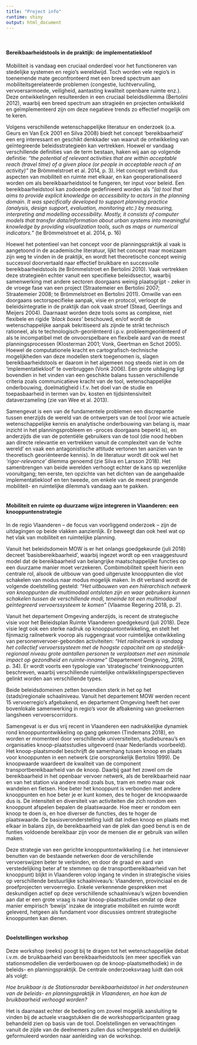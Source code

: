 ```yaml
---
title: "Project info"
runtime: shiny
output: html_document
---
```


<style type="text/css">
h1.title {
  font-size: 25px;
}
</style>

<br>

#### Bereikbaarheidstools in de praktijk: de implementatiekloof  
Mobiliteit is vandaag een cruciaal onderdeel voor het functioneren van stedelijke systemen en regio’s wereldwijd. Toch worden vele regio’s in toenemende mate geconfronteerd met een breed spectrum aan mobiliteitsgerelateerde problemen (congestie, luchtvervuiling, vervoersarmoede, veiligheid, aantasting kwaliteit openbare ruimte enz.). Deze ontwikkelingen resulteerden in een cruciaal beleidsdilemma (Bertolini 2012), waarbij een breed spectrum aan stragieën en projecten ontwikkeld en geïmplementeerd zijn om deze negatieve trends zo effectief mogelijk om te keren.  

Volgens verschillende wetenschappelijke literatuur en onderzoek (o.a. Geurs en Van Eck 2001 en Silva 2008) biedt het concept ‘bereikbaarheid’ een erg interessant en geschikt denkkader van waaruit de ontwikkeling van geïntegreerde beleidsstrategieën kan vertrekken. Hoewel er vandaag verschillende definities van de term bestaan, haken wij aan op volgende definitie: *“the potential of relevant activities that are within acceptable reach (travel time) of a given place (or people in acceptable reach of an activity)”* (te Brömmelstroet et al. 2014, p. 3). Het concept verbindt dus aspecten van mobiliteit en ruimte met elkaar, en kan geoperationaliseerd worden om als bereikbaarheidstool te fungeren, ter input voor beleid. Een bereikbaarheidstool kan zodoende gedefinieerd worden als *“(a) tool that aims to provide explicit knowledge on accessibility to actors in the planning domain. It was specifically developed to support planning practice (analysis, design support, evaluation, monitoring etc.) by measuring, interpreting and modelling accessibility. Mostly, it consists of computer models that transfer data/information about urban systems into meaningful knowledge by providing visualization tools, such as maps or numerical indicators.”* (te Brömmelstroet et al. 2014, p. 16)  

Hoewel het potentieel van het concept voor de planningspraktijk al vaak is aangetoond in de academische literatuur, lijkt het concept maar moeizaam zijn weg te vinden in de praktijk, en wordt het theoretische concept weinig succesvol doorvertaald naar effectief bruikbare en succesvolle bereikbaarheidstools (te Brömmelstroet en Bertolini 2010). Vaak vertrekken deze strategieën echter vanuit een specifieke beleidssector, waarbij samenwerking met andere sectoren doorgaans weinig plaatsgrijpt - zeker in de vroege fase van een project (Straatemeier en Bertolini 2007; Straatemeier 2008; te Brömmelstroet en Bertolini 2011). Omwille van een doorgaans sectorspecifieke aanpak, visie en protocol, verloopt de beleidsintegratie in de praktijk dan ook vaak stroef (Stead, Geerlings and Meijers 2004). Daarnaast worden deze tools soms as complexe, niet flexibele en rigide *‘black boxes’* beschouwd, en/of wordt de wetenschappelijke aanpak bekritiseerd als zijnde te strikt technisch rationeel, als te technologisch-georiënteerd i.p.v. probleemgeoriënteerd of als te incompatibel met de onvoorspelbare en flexibele aard van de meest planningsprocessen (Klosterman 2001; Vonk, Geertman en Schot 2005). Hoewel de computationele kracht en cartografisch-technische mogelijkheden van deze modellen sterk toegenomen is, slagen bereikbaarheidstools er daarom in het algemeen nog steeds niet in om de ‘implementatiekloof’ te overbruggen (Vonk 2006). Een grote uitdaging ligt bovendien in het vinden van een geschikte balans tussen verschillende criteria zoals communicatieve kracht van de tool, wetenschappelijke onderbouwing, doelmatigheid i.f.v. het doel van de studie en toepasbaarheid in termen van bv. kosten en tijdsintensiviteit dataverzameling (zie van Wee et al. 2013).  

Samengevat is een van de fundamentele problemen een discrepantie tussen enerzijds de wereld van de ontwerpers van de tool (voor wie actuele wetenschappelijke kennis en analytische onderbouwing van belang is, maar inzicht in het planningsprobleem en -proces doorgaans beperkt is), en anderzijds die van de potentiële gebruikers van de tool (die nood hebben aan directe relevantie en vertrekken vanuit de complexiteit van de ‘echte wereld’ en vaak een antagonistische attitude vertonen ten aanzien van te theoretisch georiënteerde kennis). In de literatuur wordt dit ook wel het *‘rigor-relevance’* dilemma genoemd (zie Silva en Larsson 2018). Het samenbrengen van beide werelden verhoogt echter de kans op wezenlijke vooruitgang; ten eerste, ten opzichte van het dichten van de aangehaalde implementatiekloof en ten tweede, om enkele van de meest prangende mobiliteit- en ruimtelijke dilemma’s vandaag aan te pakken.  
<br> 


#### Mobiliteit en ruimte op duurzame wijze integreren in Vlaanderen: een knooppuntenstrategie  
In de regio Vlaanderen – de focus van voorliggend onderzoek – zijn de uitdagingen op beide vlakken aanzienlijk. Er beweegt dan ook heel wat op het vlak van mobiliteit en ruimtelijke planning.  

Vanuit het beleidsdomein MOW is er het onlangs goedgekeurde (juli 2018) decreet ‘basisbereikbaarheid’, waarbij ingezet wordt op een vraaggestuurd model dat de bereikbaarheid van belangrijke maatschappelijke functies op een duurzame manier moet verzekeren. Combimobiliteit speelt hierin een centrale rol, alsook de uitbouw van goed uitgeruste knooppunten die vlot schakelen van modus naar modus mogelijk maken. In dit verband wordt de volgende doelstelling gesteld: *“Het uitbouwen van een hiërarchisch netwerk van knooppunten die multimodaal ontsloten zijn en waar gebruikers kunnen schakelen tussen de verschillende modi, teneinde tot een multimodaal geïntegreerd vervoerssysteem te komen”* (Vlaamse Regering 2018, p. 2).  

Vanuit het departement Omgeving anderzijds, is recent de strategische visie voor het Beleidsplan Ruimte Vlaanderen goedgekeurd (juli 2018). Deze visie legt ook een sterke nadruk op knooppuntontwikkeling, en stelt het fijnmazig railnetwerk voorop als ruggengraat voor ruimtelijke ontwikkeling van personenvervoer-gebonden activiteiten: *“Het railnetwerk is vandaag het collectief vervoerssysteem met de hoogste capaciteit om op stedelijk-regionaal niveau grote aantallen personen te verplaatsen met een minimale impact op gezondheid en ruimte-inname”* (Departement Omgeving, 2018, p. 34). Er wordt voorts een typologie van ‘strategische’ treinknooppunten beschreven, waarbij verschillende ruimtelijke ontwikkelingsperspectieven gelinkt worden aan verschillende types.  

Beide beleidsdomeinen zetten bovendien sterk in het op het (stads)regionale schaalniveau. Vanuit het departement MOW werden recent 15 vervoerregio’s afgebakend, en departement Omgeving heeft het over bovenlokale samenwerking in regio’s voor de afbakening van groeikernen langsheen vervoerscorridors.  

Samengevat is er dus vrij recent in Vlaanderen een nadrukkelijke dynamiek rond knooppuntontwikkeling op gang gekomen (Tindemans 2018), en worden er momenteel door verschillende universiteiten, studiebureau’s en organisaties knoop-plaatsstudies uitgevoerd (naar Nederlands voorbeeld). Het knoop-plaatsmodel beschrijft de samenhang tussen knoop en plaats voor knooppunten in een netwerk (zie oorspronkelijk Bertolini 1999). De knoopwaarde waardeert de kwaliteit van de component transportbereikbaarheid van de knoop. Daarbij gaat het zowel om de bereikbaarheid in het openbaar vervoer netwerk, als de bereikbaarheid naar en van het station via andere modi zoals bus, tram en metro maar ook wandelen en fietsen. Hoe beter het knooppunt is verbonden met andere knooppunten en hoe beter je er kunt komen, des te hoger de knoopwaarde dus is. De intensiteit en diversiteit van activiteiten die zich rondom een knooppunt afspelen bepalen de plaatswaarde. Hoe meer er rondom een knoop te doen is, en hoe diverser de functies, des te hoger de plaatswaarde. De basisveronderstelling luidt dat indien knoop en plaats met elkaar in balans zijn, de bereikbaarheid van de plek dan goed benut is en de funties voldoende bereikbaar zijn voor de mensen die er gebruik van willen maken.  

Deze strategie van een gerichte knooppuntontwikkeling (i.e. het intensiever benutten van de bestaande netwerken door de verschillende vervoerswijzen beter te verbinden, en door de graad en aard van verstedelijking beter af te stemmen op de transportbereikbaarheid van het knooppunt) blijkt in Vlaanderen volop ingang te vinden in strategische visies op verschillende bestuurlijke schaalniveau’s: Vlaanderen, provinciaal en de proefprojecten vervoerregio. Enkele verkennende gesprekken met deskundigen actief op deze verschillende schaalniveau’s wijzen bovendien aan dat er een grote vraag is naar knoop-plaatsstudies omdat op deze manier empirisch ‘bewijs’ inzake de integratie mobiliteit en ruimte wordt geleverd, hetgeen als fundament voor discussies omtrent strategische knooppunten kan dienen.  
<br> 

#### Doelstellingen workshop  
Deze workshop (reeks) poogt bij te dragen tot het wetenschappelijke debat i.v.m. de bruikbaarheid van bereikbaarheidstools (en meer specifiek van stationsmodellen die verderbouwen op de knoop-plaatsmethodiek) in de beleids- en planningspraktijk. De centrale onderzoeksvraag luidt dan ook als volgt:  

*Hoe bruikbaar is de Stationsradar bereikbaarheidstool in het ondersteunen van de beleids- en planningspraktijk in Vlaanderen, en hoe kan de bruikbaarheid verhoogd worden?*  

Het is daarnaast echter de bedoeling om zoveel mogelijk aansluiting te vinden bij de actuele vraagstukken die de workshopparticipanten graag behandeld zien op basis van de tool. Doelstellingen en verwachtingen vanuit de zijde van de deelnemers zullen dus scherpgesteld en duidelijk geformuleerd worden naar aanleiding van de workshop. 
